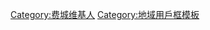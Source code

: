 {{Userbox
  |border-c = #000000
  |border-s = 1
  |id-c     = #B3DDF2
  |id-s     = 12
  |id-fc    = #000000
  |info-c   = #B3DDF2
  |info-s   = 9
  |info-fc  = #000000
  |id       = [[File:Philadelphia_skyline-daytime-crop1.jpg|75px|center]]
  |info     = 這個用戶居住在[[费城]]
}}
<includeonly>[[Category:费城维基人]]</includeonly>
<noinclude>[[Category:地域用戶框模板]]</noinclude>